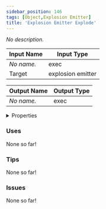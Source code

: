 ```yaml
---
sidebar_position: 146
tags: [Object,Explosion Emitter]
title: 'Explosion Emitter Explode'
---
```


*No description.*




<EsbSvg />

| Input Name | Input Type |
|-----------|-----------|
| *No name.* | exec |
| Target | explosion emitter |

| Output Name | Output Type |
|-----------|-----------|
| *No name.* | exec |


<details>
  <summary>Properties</summary>
  <div>
    <div>
    <table>
      <thead>
        <tr>
          <th>Is beta required?</th>
          <th>❌</th>
        </tr>
        <tr>
          <th>Is this chip a trolling risk?</th>
          <th>❌</th>
        </tr>
        <tr>
          <th>Is this chip a role assignment risk?</th>
          <th>❌</th>
        </tr>
        <tr>
          <th>Chip UUID</th>
          <th>49774675-e750-441f-9e92-8455232f1703</th>
        </tr>
      </thead>
    </table>
    </div>
  </div>
</details>

### Uses

None so far!

### Tips

None so far!

### Issues

None so far!